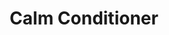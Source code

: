 ---
title: "Calm Conditioner"
subtitle: ""
creator: ""
categories: ["bath"]
featuredImage: "../src/assets/images/item/bath/DSC03093.png"
views: ["../src/assets/images/item/bath/DSC03093.png","../src/assets/images/item/bath/DSC03094.png"]
nextItem: []
---